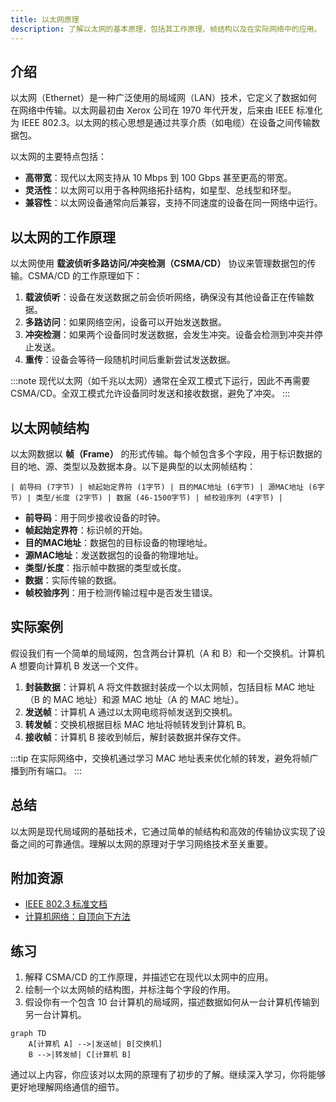 ```yaml
---
title: 以太网原理
description: 了解以太网的基本原理，包括其工作原理、帧结构以及在实际网络中的应用。
---
```


## 介绍

以太网（Ethernet）是一种广泛使用的局域网（LAN）技术，它定义了数据如何在网络中传输。以太网最初由 Xerox 公司在 1970 年代开发，后来由 IEEE 标准化为 IEEE 802.3。以太网的核心思想是通过共享介质（如电缆）在设备之间传输数据包。

以太网的主要特点包括：
- **高带宽**：现代以太网支持从 10 Mbps 到 100 Gbps 甚至更高的带宽。
- **灵活性**：以太网可以用于各种网络拓扑结构，如星型、总线型和环型。
- **兼容性**：以太网设备通常向后兼容，支持不同速度的设备在同一网络中运行。

## 以太网的工作原理

以太网使用 **载波侦听多路访问/冲突检测（CSMA/CD）** 协议来管理数据包的传输。CSMA/CD 的工作原理如下：

1. **载波侦听**：设备在发送数据之前会侦听网络，确保没有其他设备正在传输数据。
2. **多路访问**：如果网络空闲，设备可以开始发送数据。
3. **冲突检测**：如果两个设备同时发送数据，会发生冲突。设备会检测到冲突并停止发送。
4. **重传**：设备会等待一段随机时间后重新尝试发送数据。

:::note
现代以太网（如千兆以太网）通常在全双工模式下运行，因此不再需要 CSMA/CD。全双工模式允许设备同时发送和接收数据，避免了冲突。
:::

## 以太网帧结构

以太网数据以 **帧（Frame）** 的形式传输。每个帧包含多个字段，用于标识数据的目的地、源、类型以及数据本身。以下是典型的以太网帧结构：

```plaintext
| 前导码 (7字节) | 帧起始定界符 (1字节) | 目的MAC地址 (6字节) | 源MAC地址 (6字节) | 类型/长度 (2字节) | 数据 (46-1500字节) | 帧校验序列 (4字节) |
```

- **前导码**：用于同步接收设备的时钟。
- **帧起始定界符**：标识帧的开始。
- **目的MAC地址**：数据包的目标设备的物理地址。
- **源MAC地址**：发送数据包的设备的物理地址。
- **类型/长度**：指示帧中数据的类型或长度。
- **数据**：实际传输的数据。
- **帧校验序列**：用于检测传输过程中是否发生错误。

## 实际案例

假设我们有一个简单的局域网，包含两台计算机（A 和 B）和一个交换机。计算机 A 想要向计算机 B 发送一个文件。

1. **封装数据**：计算机 A 将文件数据封装成一个以太网帧，包括目标 MAC 地址（B 的 MAC 地址）和源 MAC 地址（A 的 MAC 地址）。
2. **发送帧**：计算机 A 通过以太网电缆将帧发送到交换机。
3. **转发帧**：交换机根据目标 MAC 地址将帧转发到计算机 B。
4. **接收帧**：计算机 B 接收到帧后，解封装数据并保存文件。

:::tip
在实际网络中，交换机通过学习 MAC 地址表来优化帧的转发，避免将帧广播到所有端口。
:::

## 总结

以太网是现代局域网的基础技术，它通过简单的帧结构和高效的传输协议实现了设备之间的可靠通信。理解以太网的原理对于学习网络技术至关重要。

## 附加资源

- [IEEE 802.3 标准文档](https://standards.ieee.org/standard/802_3-2018.html)
- [计算机网络：自顶向下方法](https://www.pearson.com/us/higher-education/program/Kurose-Computer-Networking-A-Top-Down-Approach-7th-Edition/PGM1101673.html)

## 练习

1. 解释 CSMA/CD 的工作原理，并描述它在现代以太网中的应用。
2. 绘制一个以太网帧的结构图，并标注每个字段的作用。
3. 假设你有一个包含 10 台计算机的局域网，描述数据如何从一台计算机传输到另一台计算机。

```mermaid
graph TD
    A[计算机 A] -->|发送帧| B[交换机]
    B -->|转发帧| C[计算机 B]
```

通过以上内容，你应该对以太网的原理有了初步的了解。继续深入学习，你将能够更好地理解网络通信的细节。